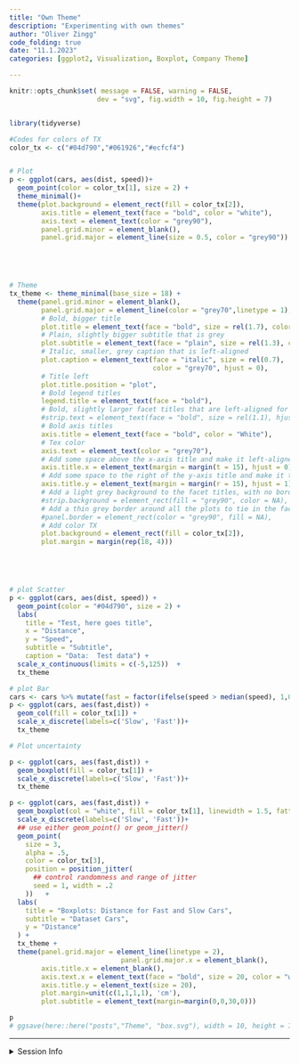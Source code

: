 ```yaml
---
title: "Own Theme"
description: "Experimenting with own themes"
author: "Oliver Zingg"
code_folding: true
date: "11.1.2023"
categories: [ggplot2, Visualization, Boxplot, Company Theme]

---
```


```r
knitr::opts_chunk$set( message = FALSE, warning = FALSE,
                      dev = "svg", fig.width = 10, fig.height = 7)


library(tidyverse)

```


```r
#Codes for colors of TX
color_tx <- c("#04d790","#061926","#ecfcf4")


# Plot
p <- ggplot(cars, aes(dist, speed))+
  geom_point(color = color_tx[1], size = 2) +
  theme_minimal()+
  theme(plot.background = element_rect(fill = color_tx[2]),
        axis.title = element_text(face = "bold", color = "white"),
        axis.text = element_text(color = "grey90"),
        panel.grid.minor = element_blank(),
        panel.grid.major = element_line(size = 0.5, color = "grey90")) 
 




# Theme        
tx_theme <- theme_minimal(base_size = 18) +
  theme(panel.grid.minor = element_blank(),
        panel.grid.major = element_line(color = "grey70",linetype = 1),
        # Bold, bigger title
        plot.title = element_text(face = "bold", size = rel(1.7), color = "#04d790"),
        # Plain, slightly bigger subtitle that is grey
        plot.subtitle = element_text(face = "plain", size = rel(1.3), color = "grey70"),
        # Italic, smaller, grey caption that is left-aligned
        plot.caption = element_text(face = "italic", size = rel(0.7),
                                    color = "grey70", hjust = 0),
        # Title left
        plot.title.position = "plot",
        # Bold legend titles
        legend.title = element_text(face = "bold"),
        # Bold, slightly larger facet titles that are left-aligned for the sake of repetition
        #strip.text = element_text(face = "bold", size = rel(1.1), hjust = 0),
        # Bold axis titles
        axis.title = element_text(face = "bold", color = "White"),
        # Tex color
        axis.text = element_text(color = "grey70"),
        # Add some space above the x-axis title and make it left-aligned
        axis.title.x = element_text(margin = margin(t = 15), hjust = 0),
        # Add some space to the right of the y-axis title and make it top-aligned
        axis.title.y = element_text(margin = margin(r = 15), hjust = 1),
        # Add a light grey background to the facet titles, with no borders
        #strip.background = element_rect(fill = "grey90", color = NA),
        # Add a thin grey border around all the plots to tie in the facet titles
        #panel.border = element_rect(color = "grey90", fill = NA),
        # Add color TX
        plot.background = element_rect(fill = color_tx[2]),
        plot.margin = margin(rep(18, 4))) 

       



# plot Scatter
p <- ggplot(cars, aes(dist, speed)) +
  geom_point(color = "#04d790", size = 2) +
  labs(
    title = "Test, here goes title",
    x = "Distance",
    y = "Speed",
    subtitle = "Subtitle",
    caption = "Data:  Test data") +
  scale_x_continuous(limits = c(-5,125))  +
  tx_theme  

# plot Bar
cars <- cars %>% mutate(fast = factor(ifelse(speed > median(speed), 1,0)))
p <- ggplot(cars, aes(fast,dist)) +
  geom_col(fill = color_tx[1]) +
  scale_x_discrete(labels=c('Slow', 'Fast'))+
  tx_theme

# Plot uncertainty

p <- ggplot(cars, aes(fast,dist)) +
  geom_boxplot(fill = color_tx[1]) +
  scale_x_discrete(labels=c('Slow', 'Fast'))+
  tx_theme

```

```r
p <- ggplot(cars, aes(fast,dist)) +
  geom_boxplot(col = "white", fill = color_tx[1], linewidth = 1.5, fatten = 1, outlier.size = 3) +
  scale_x_discrete(labels=c('Slow', 'Fast'))+
  ## use either geom_point() or geom_jitter()
  geom_point(
    size = 3,
    alpha = .5,
    color = color_tx[3],
    position = position_jitter(
      ## control randomness and range of jitter
      seed = 1, width = .2
    ))   +
  labs(
    title = "Boxplots: Distance for Fast and Slow Cars",
    subtitle = "Dataset Cars",
    y = "Distance"
  ) +
  tx_theme + 
  theme(panel.grid.major = element_line(linetype = 2),
                            panel.grid.major.x = element_blank(),
        axis.title.x = element_blank(),
        axis.text.x = element_text(face = "bold", size = 20, color = "white" ),
        axis.title.y = element_text(size = 20),
        plot.margin=unit(c(1,1,1,1), 'cm'),
        plot.subtitle = element_text(margin=margin(0,0,30,0))) 

p
# ggsave(here::here("posts","Theme", "box.svg"), width = 10, height = 7)

```



***

<details><summary>Session Info</summary>

```r
Sys.time()

```

</details>
